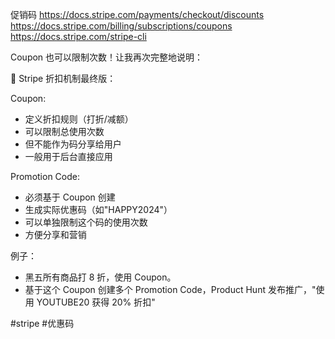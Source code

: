 促销码
https://docs.stripe.com/payments/checkout/discounts
https://docs.stripe.com/billing/subscriptions/coupons
https://docs.stripe.com/stripe-cli

Coupon 也可以限制次数！让我再次完整地说明：

🎯 Stripe 折扣机制最终版：

Coupon:
- 定义折扣规则（打折/减额）
- 可以限制总使用次数
- 但不能作为码分享给用户
- 一般用于后台直接应用

Promotion Code:
- 必须基于 Coupon 创建
- 生成实际优惠码（如"HAPPY2024"）
- 可以单独限制这个码的使用次数
- 方便分享和营销

例子：
- 黑五所有商品打 8 折，使用 Coupon。
- 基于这个 Coupon 创建多个 Promotion Code，Product Hunt 发布推广，"使用 YOUTUBE20 获得 20% 折扣"

#stripe #优惠码
